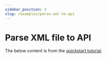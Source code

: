 ```yaml
---
sidebar_position: 3
slug: /examples/parse-xml-to-api
---
```



# Parse XML file to API

The below content is from the [quickstart tutorial](/docs/tutorial/command-to-api).

<Tutorial/>
